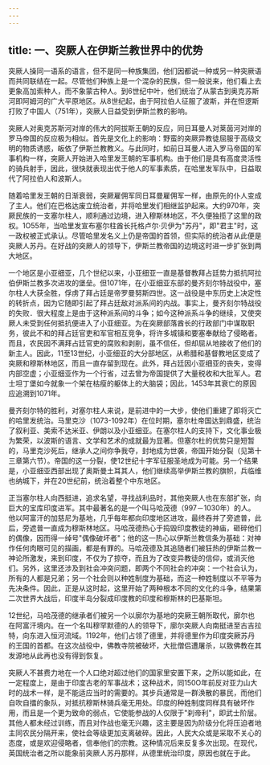 ```yaml
---
---
---
```

title: 一、突厥人在伊斯兰教世界中的优势
---



突厥人操同一语系的语言，但不是同一种族集团，他们因都说一种或另一种突厥语而共同联结在一起。尽管他们种族上是一个混杂的民族，但一般说来，他们看上去更象高加索种人，而不象蒙古种人。到6世纪中叶，他们统治了从蒙古到奥克苏斯河即阿姆河的广大平原地区。从8世纪起，由于阿拉伯人征服了波斯，并在怛逻斯打败了中国人（751年），突厥人日益受到伊斯兰教的影响。

突厥人对奥克苏斯河对岸的伟大的阿拔斯王朝的反应，同日耳曼人对莱茵河对岸的罗马帝国的反应极为相似。首先是文化上的影响：野蛮的突厥异教徒屈服于高级文明的物质诱惑，皈依了伊斯兰教教义。与此同时，如前日耳曼人进入罗马帝国的军事机构一样，突厥人开始进入哈里发王朝的军事机构。由于他们是具有高度灵活性的骑兵射手，因此，很快就表现出优于他人的军事素质，在哈里发军队中，日益取代了阿拉伯人和波斯人。

随着哈里发王朝的日渐衰弱，突厥雇佣军同日耳曼雇佣军一样，由原先的仆人变成了主人。他们在巴格达废立统治者，并将哈里发们相继监护起来。大约970年，突厥民族的一支塞尔柱人，顺利通过边境，进入穆斯林地区，不久便独揽了这里的政权。1O55年，当哈里发宣布塞尔柱酋长托格卢尔·贝伊为"苏丹"，即"君主"时，这一政权被正式承认。尽管哈里发名义上仍是帝国的首领，但实际的统治者从此便是突厥人苏丹。在好战的突厥人的领导下，伊斯兰教帝国的边境这时进一步扩张到两大地区。

一个地区是小亚细亚，几个世纪以来，小亚细亚一直是基督教拜占廷势力抵抗阿拉伯伊斯兰教多次进攻的堡垒。但1071年，在小亚细亚东部的曼齐刻尔特战役中，塞尔柱人大获全胜，俘虏了拜占廷是帝罗曼努斯四世。这一战役是中东历史上决定性的转折点，因为它随即引起了拜占廷敌对派系间的内战。事实上，曼齐刻尔特战役的失败．很大程度上是由于这种派系间的斗争；如今这种派系斗争的继续，又使突厥人未受到任何抵抗便进入了小亚细亚。为在突厥部落酋长的行政部门中谋取职务，彼此不和的拜占廷官吏和军官相互竞争，将许多城镇和要塞奉献给了侵略者。而且，农民因不满拜占廷官吏的腐败和剥削，虽不信任，但却屈从地接收了他们的新主人。因此，11至13世纪，小亚细亚的大分部地区，从希腊和基督教地区变成了突厥和穆斯林地区，而且一直存留到现在。此外，拜占廷因小亚细亚的丧失，变得内部空虚；小亚细亚作为一个行省，过去曾为帝国提供了大量税收和大批军人。君士坦丁堡如今就象一个架在枯瘦的躯体上的大脑袋；因此，1453年其衰亡的原因应追溯到1071年。

曼齐刻尔特的胜利，对塞尔柱人来说，是前进中的一大步，使他们重建了即将灭亡的哈里发统治。马里克沙（1073-1092年）在位时期，塞尔杜帝国达到鼎盛，统治了叙利亚、美索不达米亚、伊朗以及小亚细亚。在塞尔柱人的支持下，文化事业极为繁荣，以波斯的语言、文学和艺术的成就最为显著。但塞尔杜的优势只是短暂的，马里克沙死后，继承人之间你争我夺，封地成为世袭，帝国开始分裂（见第十三章第六节）。帝国的这一分裂，使12世纪十字军征服圣地成为可能。另一个结果是，小亚细亚西部出现了奥斯曼土耳其人，他们继续高举伊斯兰教的旗帜，兵临维也纳城下，并在20世纪前，统治着整个中东地区。

正当塞尔柱人向西挺进，追求名望，寻找战利品时，其他突厥人也在东部扩张，向巨大的宝库印度进军。其中最著名的是一个叫马哈茂德（997－1030年）的人。他以阿富汗的加慈尼为基地，几乎每年都向印度地区进攻，最终吞并了旁遮普，此后，旁遮普一直成为穆斯林地区。马哈茂德热心于捣毁印度教徒的神庙，砸碎他们的偶像，因而得一绰号"偶像破坏者"；他的这一热心以伊斯兰教信条为基础：对神作任何肉眼可见的描画，都是有罪的。马哈茂德及其追随者们被狂热的伊斯兰教一神论所激发，来到印度，不仅为了掠夺，而且为了改变异教徒的信仰，或消灭他们。另外，这里还涉及到社会冲突问题，即两个不同社会的冲突：一个社会认为，所有的人都是兄弟；另一个社会则以种姓制度为基础，而这一种姓制度以不平等为先决条件。因此，正是从这时起，这里开始了两种根本不同的文化的斗争，结果第二次世界大战后，印度半岛分裂成印度教的印度和穆斯林的巴基斯坦。

12世纪，马哈茂德的继承者们被另一个以廓尔为基地的突厥王朝所取代，廓尔也在阿富汗境内。在一个名叫穆罕默德的人的领导下，廓尔突厥人向南挺进至古吉拉特，向东进入恒河流域。1192年，他们占领了德里，并将德里作为印度突厥苏丹的王国的首都。在这次战役中，佛教寺院被破坏，大批僧侣遭屠杀，以致佛教在其发源地从此再也没有得到恢复。

突厥人不甚费力地在一个人口绝对超过他们的国家里安置下来，之所以能如此，在一定程度上，是由于印度古老的军事战术；这种战术，同150O年前反对亚力山大时的战术一样，是不能适应当时的需要的。其步兵通常是一群涣散的暴民，而他们自吹自擂的象队，对抵抗穆斯林骑兵毫无用处。印度的种姓制度同样具有破坏作用，而且是一个更为致命的弱点，它使能参战的人仅限于"刹帝利"，即武士阶层。其他人都未经过训练，而且对作战也毫无兴趣，这主要是因为阶级分化将压迫者地主同农民分隔开来，使社会等级更加支离破碎。因此，人民大众或是采取不关心的态度，或是欢迎侵略者，信奉他们的宗教。这种情况后来反复多次出现。在现代，英国统治者之所以能象前突厥人苏丹那样，从德里统治印度，原因也就在于此。
